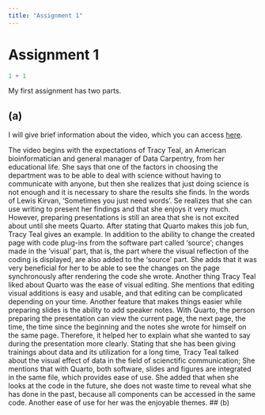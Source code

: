 ```yaml
---
title: "Assignment 1"
---
```


# Assignment 1

```r
1 + 1
```

My first assignment has two parts.

## (a)

I will give brief information about the video, which you can access [here](https://www.youtube.com/watch?v=ttLnLdU1-CQ).

  The video begins with the expectations of Tracy Teal, an American bioinformatician and general manager of Data Carpentry, from her educational life. She says that one of the factors in choosing the department was to be able to deal with science without having to communicate with anyone, but then she realizes that just doing science is not enough and it is necessary to share the results she finds. In the words of Lewis Kirvan, 'Sometimes you just need words'. Se realizes that she can use writing to present her findings and that she enjoys it very much. However, preparing presentations is still an area that she is not excited about until she meets Quarto. After stating that Quarto makes this job fun, Tracy Teal gives an example. In addition to the ability to change the created page with code plug-ins from the software part called 'source'; changes made in the 'visual' part, that is, the part where the visual reflection of the coding is displayed, are also added to the 'source' part. She adds that it was very beneficial for her to be able to see the changes on the page synchronously after rendering the code she wrote. 
  Another thing Tracy Teal liked about Quarto was the ease of visual editing. She mentions that editing visual additions is easy and usable, and that editing can be complicated depending on your time.
  Another feature that makes things easier while preparing slides is the ability to add speaker notes. With Quarto, the person preparing the presentation can view the current page, the next page, the time, the time since the beginning and the notes she wrote for himself on the same page. Therefore, it helped her to explain what she wanted to say during the presentation more clearly. 
  Stating that she has been giving trainings about data and its utilization for a long time, Tracy Teal talked about the visual effect of data in the field of scienctific communication; She mentions that with Quarto, both software, slides and figures are integrated in the same file, which provides ease of use. She added that when she looks at the code in the future, she does not waste time to reveal what she has done in the past, because all components can be accessed in the same code.
  Another ease of use for her was the enjoyable themes.
## (b)
